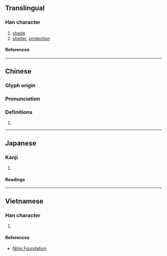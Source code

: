 {{character info/new}}
==Translingual==

===Han character===
{{Han char|rn=53|rad=广|as=06|sn=9|four=00294|canj=IOD|ids=⿸广休}}

# [[shade]]
# [[shelter]], [[protection]]

====References====
{{Han ref|kx=0345.240|dkj=09311|dj=0655.130|hdz=20883.010|uh=5EA5}}

----

==Chinese==
{{zh-forms}}

===Glyph origin===
{{Han etym}}

===Pronunciation===
{{zh-pron
|m=xiū
|c=jau1
|mc=y
|oc=y
|cat=
}}

===Definitions===
{{zh-hanzi}}

# {{rfdef|zh}}

----

==Japanese==

===Kanji===
{{ja-kanji|grade=|rs=广06}}

# {{rfdef|ja|sort=广06}}

====Readings====
{{ja-readings
|goon=く
|kanon=きゅう<きう
|kun=かげ-
}}

----

==Vietnamese==

===Han character===
{{vi-readings|rs=广06|reading=hưu}}

# {{rfdef|vi|sort=广06}}

====References====
* [http://nomfoundation.org/common/nom_details.php?codepoint=5ea5 Nôm Foundation]